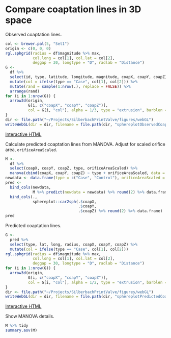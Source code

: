 # Compare coaptation lines in 3D space

Observed coaptation lines.

```r
col <- brewer.pal(5, "Set1")
origin <- c(0, 0, 0)
rgl.sphgrid(radius = df$magnitude %>% max,
            col.long = col[1], col.lat = col[2],
            deggap = 30, longtype = "D", radlab = "Distance")
G <- 
  df %>% 
  select(id, type, latitude, longitude, magnitude, coapX, coapY, coapZ) %>% 
  mutate(col = ifelse(type == "Case", col[1], col[2])) %>% 
  mutate(rand = sample(1:nrow(.), replace = FALSE)) %>% 
  arrange(rand)
for (i in 1:nrow(G)) {
  arrow3d(origin, 
          G[i, c("coapX", "coapY", "coapZ")], 
          col = G[i, "col"], alpha = 1/3, type = "extrusion", barblen = 1/60)
}
dir <- file.path("~/Projects/SilberbachPrintValve/figures/webGL")
writeWebGL(dir = dir, filename = file.path(dir, "sphereplotObservedCoapLines.html"), width = 1080)
```

[Interactive HTML](../figures/webGL/sphereplotObservedCoapLines.html)

Calculate predicted coaptation lines from MANOVA.
Adjust for scaled orifice area, `orificeAreaScaled`.

```r
M <-
  df %>% 
  select(coapX, coapY, coapZ, type, orificeAreaScaled) %>% 
  manova(cbind(coapX, coapY, coapZ) ~ type + orificeAreaScaled, data = .)
newdata <- data.frame(type = c("Case", "Control"), orificeAreaScaled = rep(0, 2))
pred <- 
  bind_cols(newdata,
            M %>% predict(newdata = newdata) %>% round(2) %>% data.frame) %>% 
  bind_cols(., 
            sphereplot::car2sph(.$coapX, 
                                .$coapY, 
                                .$coapZ) %>% round(2) %>% data.frame)
pred
```

Predicted coaptation lines.

```r
G <- 
  pred %>% 
  select(type, lat, long, radius, coapX, coapY, coapZ) %>% 
  mutate(col = ifelse(type == "Case", col[1], col[2]))
rgl.sphgrid(radius = df$magnitude %>% max,
            col.long = col[1], col.lat = col[2],
            deggap = 30, longtype = "D", radlab = "Distance")
for (i in 1:nrow(G)) {
  arrow3d(origin, 
          G[i, c("coapX", "coapY", "coapZ")], 
          col = G[i, "col"], alpha = 1/2, type = "extrusion", barblen = 1/25)
}
dir <- file.path("~/Projects/SilberbachPrintValve/figures/webGL")
writeWebGL(dir = dir, filename = file.path(dir, "sphereplotPredictedCoapLines.html"), width = 1080)
```

[Interactive HTML](../figures/webGL/sphereplotPredictedCoapLines.html)

Show MANOVA details.

```r
M %>% tidy
summary.aov(M)
```
